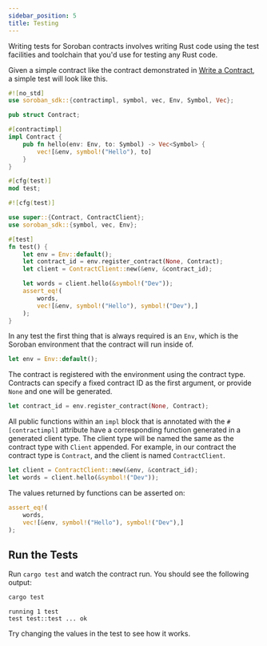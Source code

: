 ```yaml
---
sidebar_position: 5
title: Testing
---
```



Writing tests for Soroban contracts involves writing Rust code using the test
facilities and toolchain that you'd use for testing any Rust code.

Given a simple contract like the contract demonstrated in [Write a
Contract](write-a-contract.mdx), a simple test will look like this.

<Tabs>
<TabItem value="lib.rs" label="src/lib.rs">

```rust
#![no_std]
use soroban_sdk::{contractimpl, symbol, vec, Env, Symbol, Vec};

pub struct Contract;

#[contractimpl]
impl Contract {
    pub fn hello(env: Env, to: Symbol) -> Vec<Symbol> {
        vec![&env, symbol!("Hello"), to]
    }
}

#[cfg(test)]
mod test;
```

</TabItem>
<TabItem value="test.rs" label="src/test.rs" default>

```rust
#![cfg(test)]

use super::{Contract, ContractClient};
use soroban_sdk::{symbol, vec, Env};

#[test]
fn test() {
    let env = Env::default();
    let contract_id = env.register_contract(None, Contract);
    let client = ContractClient::new(&env, &contract_id);

    let words = client.hello(&symbol!("Dev"));
    assert_eq!(
        words,
        vec![&env, symbol!("Hello"), symbol!("Dev"),]
    );
}
```


</TabItem>
</Tabs>

In any test the first thing that is always required is an `Env`, which is the
Soroban environment that the contract will run inside of.

```rust
let env = Env::default();
```

The contract is registered with the environment using the contract type.
Contracts can specify a fixed contract ID as the first argument, or provide
`None` and one will be generated.

```rust
let contract_id = env.register_contract(None, Contract);
```

All public functions within an `impl` block that is annotated with the
`#[contractimpl]` attribute have a corresponding function generated in a
generated client type. The client type will be named the same as the contract
type with `Client` appended. For example, in our contract the contract type is
`Contract`, and the client is named `ContractClient`.

```rust
let client = ContractClient::new(&env, &contract_id);
let words = client.hello(&symbol!("Dev"));
```

The values returned by functions can be asserted on:
```rust
assert_eq!(
    words,
    vec![&env, symbol!("Hello"), symbol!("Dev"),]
);
```

## Run the Tests

Run `cargo test` and watch the contract run. You should see the following output:

```sh
cargo test
```

```
running 1 test
test test::test ... ok
```

Try changing the values in the test to see how it works.

[Rust unit test]: https://doc.rust-lang.org/rust-by-example/testing/unit_testing.html
[Rust integration test]: https://doc.rust-lang.org/rust-by-example/testing/integration_testing.html
